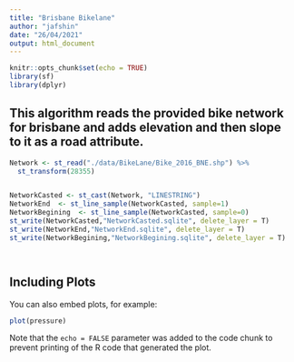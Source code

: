 ```yaml
---
title: "Brisbane Bikelane"
author: "jafshin"
date: "26/04/2021"
output: html_document
---
```


```r
knitr::opts_chunk$set(echo = TRUE)
library(sf)
library(dplyr)

```

## This algorithm reads the provided bike network for brisbane and adds elevation and then slope to it as a road attribute.

```r

Network <- st_read("./data/BikeLane/Bike_2016_BNE.shp") %>% 
  st_transform(28355)


NetworkCasted <- st_cast(Network, "LINESTRING")
NetworkEnd  <- st_line_sample(NetworkCasted, sample=1)
NetworkBegining  <- st_line_sample(NetworkCasted, sample=0)
st_write(NetworkCasted,"NetworkCasted.sqlite", delete_layer = T)
st_write(NetworkEnd,"NetworkEnd.sqlite", delete_layer = T)
st_write(NetworkBegining,"NetworkBegining.sqlite", delete_layer = T)




```

## Including Plots

You can also embed plots, for example:

```r
plot(pressure)
```

Note that the `echo = FALSE` parameter was added to the code chunk to prevent printing of the R code that generated the plot.
